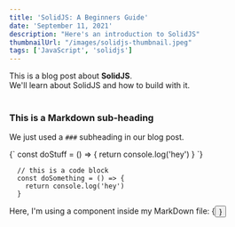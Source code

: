 ```yaml
---
title: 'SolidJS: A Beginners Guide'
date: 'September 11, 2021'
description: "Here's an introduction to SolidJS"
thumbnailUrl: "/images/solidjs-thumbnail.jpeg"
tags: ['JavaScript', 'solidjs']
---
```

<div>
  This is a blog post about <strong>SolidJS</strong>. <br/>
  We'll learn about SolidJS and how to build with it.
</div>

<br/>

### This is a Markdown sub-heading
We just used a `###` subheading in our blog post.

<SyntaxHighlighter language="javascript">
  {`
    const doStuff = () => {
      return console.log('hey')
    }
  `}
</SyntaxHighlighter>

```
  // this is a code block
  const doSomething = () => {
    return console.log('hey')
  }
```

<div>Here, I'm using a component inside my MarkDown file: {<Button text={"Click me"}/>}</div>